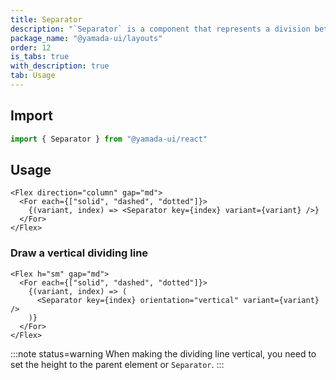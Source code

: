 ```yaml
---
title: Separator
description: "`Separator` is a component that represents a division between elements."
package_name: "@yamada-ui/layouts"
order: 12
is_tabs: true
with_description: true
tab: Usage
---
```


## Import

```ts
import { Separator } from "@yamada-ui/react"
```

## Usage

```tsx
<Flex direction="column" gap="md">
  <For each={["solid", "dashed", "dotted"]}>
    {(variant, index) => <Separator key={index} variant={variant} />}
  </For>
</Flex>
```

### Draw a vertical dividing line

```tsx
<Flex h="sm" gap="md">
  <For each={["solid", "dashed", "dotted"]}>
    {(variant, index) => (
      <Separator key={index} orientation="vertical" variant={variant} />
    )}
  </For>
</Flex>
```

:::note status=warning
When making the dividing line vertical, you need to set the height to the parent element or `Separator`.
:::
